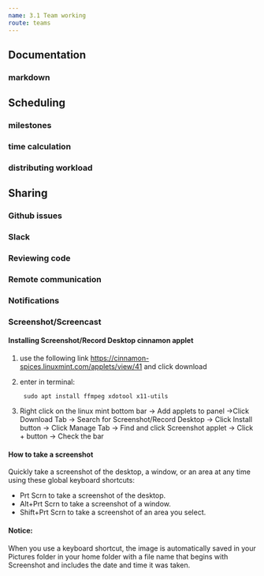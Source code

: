 ```yaml
---
name: 3.1 Team working
route: teams
---
```

## Documentation

### markdown

## Scheduling

### milestones

### time calculation

### distributing workload

## Sharing

### Github issues

### Slack

### Reviewing code

### Remote communication

### Notifications

### Screenshot/Screencast

#### Installing Screenshot/Record Desktop cinnamon applet
1. use the following link https://cinnamon-spices.linuxmint.com/applets/view/41 and click download
2. enter in terminal: 

    ``` sudo apt install ffmpeg xdotool x11-utils```
3. Right click on the linux mint bottom bar -> Add applets to panel ->Click Download Tab -> Search for Screenshot/Record Desktop -> Click Install button -> Click Manage Tab -> Find and click Screenshot applet -> Click + button -> Check the bar

#### How to take a screenshot

Quickly take a screenshot of the desktop, a window, or an area at any time using these global keyboard shortcuts:

- Prt Scrn to take a screenshot of the desktop.
- Alt+Prt Scrn to take a screenshot of a window.
- Shift+Prt Scrn to take a screenshot of an area you select.

#### Notice: 

When you use a keyboard shortcut, the image is automatically saved in your Pictures folder in your home folder with a file name that begins with Screenshot and includes the date and time it was taken.

